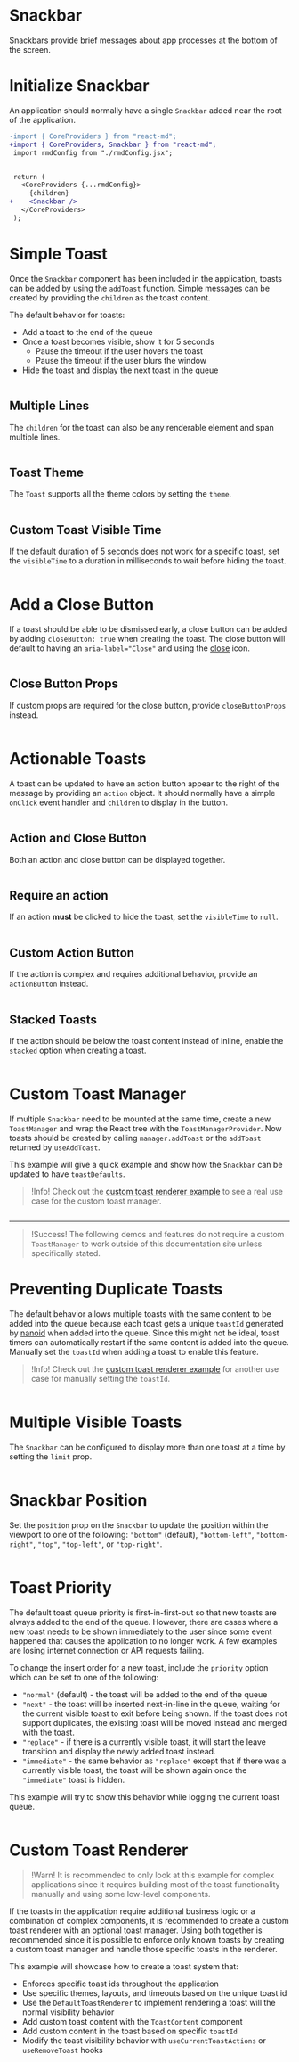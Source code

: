 # Snackbar

Snackbars provide brief messages about app processes at the bottom of the
screen.

# Initialize Snackbar

An application should normally have a single `Snackbar` added near the root of
the application.

```diff
-import { CoreProviders } from "react-md";
+import { CoreProviders, Snackbar } from "react-md";
 import rmdConfig from "./rmdConfig.jsx";


 return (
   <CoreProviders {...rmdConfig}>
     {children}
+    <Snackbar />
   </CoreProviders>
 );
```

# Simple Toast

Once the `Snackbar` component has been included in the application, toasts
can be added by using the `addToast` function. Simple messages can be created
by providing the `children` as the toast content.

The default behavior for toasts:

- Add a toast to the end of the queue
- Once a toast becomes visible, show it for 5 seconds
  - Pause the timeout if the user hovers the toast
  - Pause the timeout if the user blurs the window
- Hide the toast and display the next toast in the queue

```demo source="./SimpleToastExample.tsx"

```

## Multiple Lines

The `children` for the toast can also be any renderable element and span
multiple lines.

```demo source="./MultipleLinesToastExample.tsx"

```

## Toast Theme

The `Toast` supports all the theme colors by setting the `theme`.

```demo source="./ToastThemeExample.tsx"

```

## Custom Toast Visible Time

If the default duration of 5 seconds does not work for a specific toast, set the
`visibleTime` to a duration in milliseconds to wait before hiding the toast.

```demo source="./CustomToastVisibleTimeExample.tsx"

```

# Add a Close Button

If a toast should be able to be dismissed early, a close button can be added by
adding `closeButton: true` when creating the toast. The close button will
default to having an `aria-label="Close"` and using the
[close](/customization/icon-config#close) icon.

```demo source="./AddACloseButtonExample.tsx"

```

## Close Button Props

If custom props are required for the close button, provide `closeButtonProps`
instead.

```demo source="./CloseButtonPropsExample.tsx"

```

# Actionable Toasts

A toast can be updated to have an action button appear to the right of the
message by providing an `action` object. It should normally have a simple
`onClick` event handler and `children` to display in the button.

```demo source="./ActionableToastExample.tsx"

```

## Action and Close Button

Both an action and close button can be displayed together.

```demo source="./ActionAndCloseButtonExample.tsx"

```

## Require an action

If an action **must** be clicked to hide the toast, set the `visibleTime` to
`null`.

```demo source="./RequireAnActionExample.tsx"

```

## Custom Action Button

If the action is complex and requires additional behavior, provide an
`actionButton` instead.

```demo source="./CustomActionButtonExample.tsx"

```

## Stacked Toasts

If the action should be below the toast content instead of inline, enable the
`stacked` option when creating a toast.

```demo source="./StackedToastExample.tsx"

```

# Custom Toast Manager

If multiple `Snackbar` need to be mounted at the same time, create a new
`ToastManager` and wrap the React tree with the `ToastManagerProvider`. Now
toasts should be created by calling `manager.addToast` or the `addToast`
returned by `useAddToast`.

This example will give a quick example and show how the `Snackbar` can be
updated to have `toastDefaults`.

> !Info! Check out the [custom toast renderer example](#custom-toast-renderer)
> to see a real use case for the custom toast manager.

```demo source="./CustomToastManagerExample.tsx"

```

---

> !Success! The following demos and features do not require a custom
> `ToastManager` to work outside of this documentation site unless specifically
> stated.

# Preventing Duplicate Toasts

The default behavior allows multiple toasts with the same content to be added
into the queue because each toast gets a unique `toastId` generated by
[nanoid](https://github.com/ai/nanoid) when added into the queue. Since this
might not be ideal, toast timers can automatically restart if the same content
is added into the queue. Manually set the `toastId` when adding a toast to
enable this feature.

> !Info! Check out the [custom toast renderer example](#custom-toast-renderer)
> for another use case for manually setting the `toastId`.

```demo source="./PreventingDuplicateToastsExample.tsx"

```

# Multiple Visible Toasts

The `Snackbar` can be configured to display more than one toast at a time by
setting the `limit` prop.

```demo source="./MultipleVisibleToastsExample.tsx"

```

# Snackbar Position

Set the `position` prop on the `Snackbar` to update the position within the
viewport to one of the following: `"bottom"` (default), `"bottom-left"`,
`"bottom-right"`, `"top"`, `"top-left"`, or `"top-right"`.

```demo source="./SnackbarPositionExample.tsx"

```

# Toast Priority

The default toast queue priority is first-in-first-out so that new toasts are
always added to the end of the queue. However, there are cases where a new toast
needs to be shown immediately to the user since some event happened that causes
the application to no longer work. A few examples are losing internet connection
or API requests failing.

To change the insert order for a new toast, include the `priority` option which
can be set to one of the following:

- `"normal"` (default) - the toast will be added to the end of the queue
- `"next"` - the toast will be inserted next-in-line in the queue, waiting for
  the current visible toast to exit before being shown. If the toast does not
  support duplicates, the existing toast will be moved instead and merged with
  the toast.
- `"replace"` - if there is a currently visible toast, it will start the leave
  transition and display the newly added toast instead.
- `"immediate"` - the same behavior as `"replace"` except that if there was a
  currently visible toast, the toast will be shown again once the `"immediate"`
  toast is hidden.

This example will try to show this behavior while logging the current toast
queue.

```demo source="./ToastPriorityExample.tsx"

```

# Custom Toast Renderer

> !Warn! It is recommended to only look at this example for complex applications
> since it requires building most of the toast functionality manually and using
> some low-level components.

If the toasts in the application require additional business logic or a
combination of complex components, it is recommended to create a custom toast
renderer with an optional toast manager. Using both together is recommended
since it is possible to enforce only known toasts by creating a custom toast
manager and handle those specific toasts in the renderer.

This example will showcase how to create a toast system that:

- Enforces specific toast ids throughout the application
- Use specific themes, layouts, and timeouts based on the unique toast id
- Use the `DefaultToastRenderer` to implement rendering a toast will the normal
  visibility behavior
- Add custom toast content with the `ToastContent` component
- Add custom content in the toast based on specific `toastId`
- Modify the toast visibility behavior with
  `useCurrentToastActions` or `useRemoveToast` hooks

```demo source="./CustomToastRendererExample.tsx"

```
